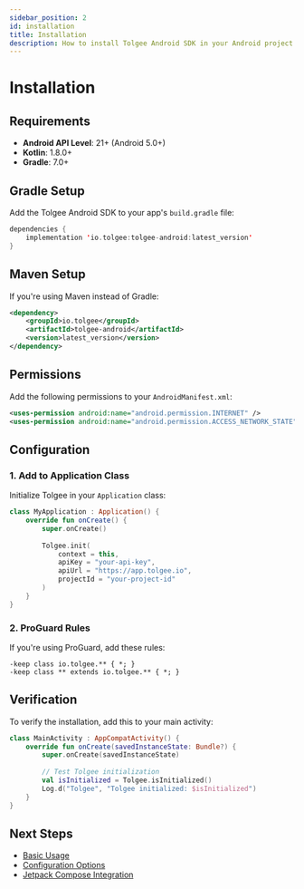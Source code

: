 ```yaml
---
sidebar_position: 2
id: installation
title: Installation
description: How to install Tolgee Android SDK in your Android project
---
```


# Installation

## Requirements

- **Android API Level**: 21+ (Android 5.0+)
- **Kotlin**: 1.8.0+
- **Gradle**: 7.0+

## Gradle Setup

Add the Tolgee Android SDK to your app's `build.gradle` file:

```kotlin
dependencies {
    implementation 'io.tolgee:tolgee-android:latest_version'
}
```

## Maven Setup

If you're using Maven instead of Gradle:

```xml
<dependency>
    <groupId>io.tolgee</groupId>
    <artifactId>tolgee-android</artifactId>
    <version>latest_version</version>
</dependency>
```

## Permissions

Add the following permissions to your `AndroidManifest.xml`:

```xml
<uses-permission android:name="android.permission.INTERNET" />
<uses-permission android:name="android.permission.ACCESS_NETWORK_STATE" />
```

## Configuration

### 1. Add to Application Class

Initialize Tolgee in your `Application` class:

```kotlin
class MyApplication : Application() {
    override fun onCreate() {
        super.onCreate()
        
        Tolgee.init(
            context = this,
            apiKey = "your-api-key",
            apiUrl = "https://app.tolgee.io",
            projectId = "your-project-id"
        )
    }
}
```

### 2. ProGuard Rules

If you're using ProGuard, add these rules:

```proguard
-keep class io.tolgee.** { *; }
-keep class ** extends io.tolgee.** { *; }
```

## Verification

To verify the installation, add this to your main activity:

```kotlin
class MainActivity : AppCompatActivity() {
    override fun onCreate(savedInstanceState: Bundle?) {
        super.onCreate(savedInstanceState)
        
        // Test Tolgee initialization
        val isInitialized = Tolgee.isInitialized()
        Log.d("Tolgee", "Tolgee initialized: $isInitialized")
    }
}
```

## Next Steps

- [Basic Usage](/android-sdk/usage)
- [Configuration Options](/android-sdk/configuration)
- [Jetpack Compose Integration](/android-sdk/jetpack-compose)